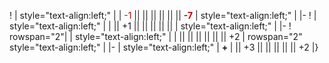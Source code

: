 {{Ship/EquipmentBonuses|class=<includeonly>mw-collapsed</includeonly>}}
! {{TorpedoWeapon}}{{EquipmentLink|Type D Kouhyouteki Kai (Kouryuu Kai)}}
| style="text-align:left;" | 
| <font color=#CC0000>-1</font> || || || || || || '''<font color=#CC0000>-7</font>'''
| style="text-align:left;" | 
|-
! {{TorpedoWeapon}}{{EquipmentLink|Late Model 53cm Bow Torpedo Mount (8 tubes)}}
| style="text-align:left;" | 
| || +1 || || || || || 
| style="text-align:left;" |
|-
! rowspan="2"|{{SubmarineRadar}} {{EquipmentLink|Late Model Submarine Radar & Passive Radiolocator}}
| style="text-align:left;" | 
| || || || || || || +2
| rowspan="2" style="text-align:left;" |
|-
| style="text-align:left;" | '''+ {{EquipmentLink|Late Model Bow Torpedo Mount (6 tubes)|Skilled Sonar Personnel + Late Model Bow Torpedo Mount (6 tubes)|Late Model 53cm Bow Torpedo Mount (8 tubes)|text=Late Model Bow Torpedo}}'''
| || +3 || || || || || +2
|}